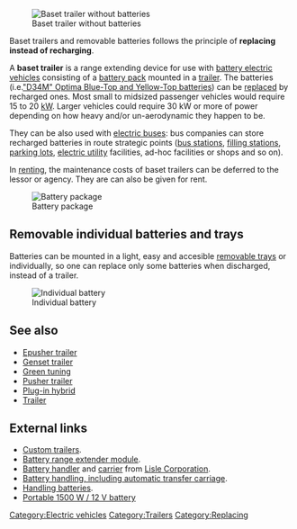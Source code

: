 [[Image:baset_trailer.jpg|thumbnail|Baset trailer without batteries]]

Baset trailers and removable batteries follows the principle of '''replacing instead of recharging'''.

A '''baset trailer''' is a range extending device for use with [[battery electric vehicle]]s consisting of a [[battery pack]] mounted in a [[trailer]].  The batteries (i.e.[http://enviromotors.com/wiki/index.php/Sparrow/Batteries "D34M" Optima Blue-Top and Yellow-Top batteries]) can be [[wikt:replace|replace]]d by recharged ones. Most small to midsized passenger vehicles would require 15 to 20 [[wikipedia:kW|kW]]. Larger vehicles could require 30 kW or more of power depending on how heavy and/or un-aerodynamic they happen to be. 

They can be also used with [[electric bus]]es: bus companies can store recharged batteries in route strategic points ([[wikipedia:bus station|bus station]]s, [[wikipedia:filling station|filling station]]s, [[wikipedia:parking lot|parking lot]]s, [[wikipedia:electric utility|electric utility]] facilities, ad-hoc facilities or shops and so on).

In [[wikipedia:renting|renting]], the maintenance costs of baset trailers can be deferred to the lessor or agency. They are can also be given for rent.

[[Image:Acp tzero dsc00309.jpg|thumbnail|Battery package]]

== Removable individual batteries  and trays ==
Batteries can be mounted in a light, easy and accesible [[removable tray]]s or individually, so one can replace only some batteries when discharged, instead of a trailer.

[[Image:UL20712.jpg|thumb|Individual battery ]]
==See also==
* [[Epusher trailer]]
* [[Genset trailer]]
* [[Green tuning]]
* [[Pusher trailer]]
* [[Plug-in hybrid]]
* [[Trailer]]
== External links ==
* [http://apple-trailers.com/custom.htm Custom trailers].
* [http://en.wikipedia.org/wiki/Battery_range_extender_module Battery range extender module].
* [http://www.lislecorp.com/tool_detail.cfm?detail=1024 Battery handler] and [http://www.lislecorp.com/tool_detail.cfm?detail=1056 carrier] from [[Lisle Corporation]].
* [http://www.bhs1.com Battery handling, including  automatic transfer carriage].
* [http://www.geocities.com/waynem48/battery/BATTERY6.HTML Handling batteries].
* [http://www.batteriesareus.com/index.php?main_page=product_info&cPath=25&products_id=113 Portable 1500 W / 12 V battery]

{{stub}}

[[Category:Electric vehicles]]
[[Category:Trailers]]
[[Category:Replacing]]